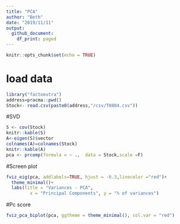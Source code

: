 ---
title: "PCA"
author: "Beth"
date: "2019/11/11"
output:
  github_document:
    df_print: paged
---

```{r setup, include=FALSE}
knitr::opts_chunk$set(echo = TRUE)
```

# load data
```{r loading data,message=FALSE,warning=FALSE}
library("factoextra")
address=pracma::pwd()
Stock<- read.csv(paste0(address,"/csv/T0804.csv"))
```

#SVD
```{r}

S <- cov(Stock) 
knitr::kable(S)
A<-eigen(S)$vector
colnames(A)=colnames(Stock)
knitr::kable(A)
pca <- prcomp(formula = ~ .,  data = Stock,scale =F) 
```

#Screen plot
```{r Screenplot}
fviz_eig(pca, addlabels=TRUE, hjust = -0.3,linecolor ="red")+
  theme_minimal()+
  labs(title = "Variances - PCA",
         x = "Principal Components", y = "% of variances")
```

#Pc score
```{r Pcscore}
fviz_pca_biplot(pca, ggtheme = theme_minimal(), col.var = "red")
```


